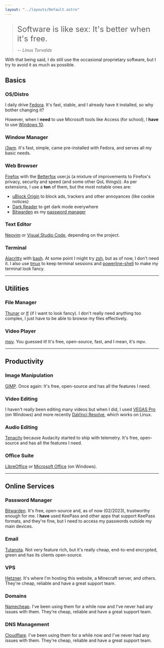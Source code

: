 ```yaml
---
layout: "../layouts/Default.astro"
---
```



> <p style="font-size: 1.6rem; margin-bottom: 0.6rem;">Software is like sex: It's better when it's free.</p>
>
> -- <cite>Linus Torvalds</cite>

With that being said, I do still use the occasional proprietary software, but I try to avoid it as much as possible.

## Basics

### OS/Distro

I daily drive <Logo src="fedora" alt="Fedora logo"/> [Fedora](https://getfedora.org/). It's fast, stable, and I already have it installed, so why bother changing it?

However, when I **need** to use Microsoft tools like Access (for school), I **have** to use <Logo src="windows10" alt="Windows 10 logo"/> [Windows 10](https://www.microsoft.com/en-us/windows/get-windows-10).

### Window Manager

<Logo src="i3wm" alt="i3wm logo" /> [i3wm](https://i3wm.org/). It's fast, simple, came pre-installed with Fedora, and serves all my basic needs.

### Web Browser

<Logo src="firefox" alt="Firefox logo" /> [Firefox](https://www.mozilla.org/en-US/firefox/new/) with the [Betterfox](https://github.com/yokoffing/Betterfox) user.js (a mixture of improvements to Firefox's privacy, security and speed (and some other QoL
things)). As per extensions, I use a **ton** of them, but the most notable ones are:

- <Logo src="ublockorigin" alt="uBlockOrigin logo" /> [uBlock Origin](https://addons.mozilla.org/en-US/firefox/addon/ublock-origin/) to block ads, trackers and other annoyances (like cookie notices)
- <Logo src="darkreader" alt="DarkReader logo" /> [Dark Reader](https://addons.mozilla.org/en-US/firefox/addon/darkreader/) to get dark mode everywhere
- <Logo src="bitwarden" alt="Bitwarden logo" /> [Bitwarden](https://addons.mozilla.org/en-US/firefox/addon/bitwarden-password-manager/) as my [password manager](#password-manager)

### Text Editor

<Logo src="neovim" alt="Neovim logo" /> [Neovim](https://neovim.io/) or <Logo src="vscode" alt="Visual Studio Code logo" /> [Visual Studio Code](https://code.visualstudio.com/), depending on the project.

### Terminal

<Logo src="alacritty" alt="Alacritty logo" /> [Alacritty](https://alacritty.org/) with <Logo src="bash" alt="Bash logo" /> [bash](https://www.gnu.org/software/bash/). At some point I might try <Logo src="zsh" alt="Zsh logo" /> [zsh](https://www.zsh.org/),
but as of now, I don't need it. I also use <Logo src="tmux" alt="Tmux logo" /> [tmux](https://github.com/tmux/tmux/wiki) to keep terminal sessions and [powerline-shell](https://github.com/b-ryan/powerline-shell) to make my terminal look fancy.

---

## Utilities

### File Manager

<Logo src="thunar" alt="Thunar logo" /> [Thunar](https://docs.xfce.org/xfce/thunar/start) or [lf](https://github.com/gokcehan/lf) (if I want to look fancy). I don't really need anything too complex, I just have to be able to browse my files effectively.

### Video Player

<Logo src="mpv" alt="mpv logo" /> [mpv](https://mpv.io/). You guessed it! It's free, open-source, fast, and I mean, it's mpv.

---

## Productivity

### Image Manipulation

<Logo src="gimp" alt="GIMP logo" /> [GIMP](https://www.gimp.org/). Once again: It's free, open-source and has all the features I need.

### Video Editing

I haven't really been editing many videos but when I did, I used <Logo src="vegaspro" alt="VEGAS Pro logo"/> [VEGAS Pro](https://www.vegascreativesoftware.com/en/vegas-pro/) (on Windows) and more recently <Logo src="davinciresolve" alt="Davinci Resolve logo"/> [DaVinci Resolve](https://www.blackmagicdesign.com/products/davinciresolve/), which works on Linux.

### Audio Editing

<Logo src="tenacity" alt="Tenacity logo" /> [Tenacity](https://tenacityaudio.org/) because Audacity started to ship with telemetry. It's free, open-source and has all the features I need.

### Office Suite

<Logo src="libreoffice" alt="Libreoffice logo" /> [LibreOffice](https://www.libreoffice.org/) or <Logo src="microsoftoffice" alt="Microsoft Office logo" /> [Microsoft Office](https://www.office.com/) (on Windows).

---

## Online Services

### Password Manager

<Logo src="bitwarden" alt="Bitwarden logo" /> [Bitwarden](https://bitwarden.com/). It's free, open-source and, as of now (02/2023), trustworthy enough for me. I **have** used KeePass and other apps that support KeePass formats, and they're fine, but I
need to access my passwords outside my main devices.

### Email

<Logo src="tutanota" alt="Tutanota logo" /> [Tutanota](https://tutanota.com/). Not very feature rich, but it's really cheap, end-to-end encrypted, green and has its clients open-source.

### VPS

<Logo src="hetzner" alt="Hetzner logo" /> [Hetzner](https://www.hetzner.com/). It's where I'm hosting this website, a Minecraft server, and others. They're cheap, reliable and have a great support team.

### Domains

<Logo src="namecheap" alt="Namecheap logo" /> [Namecheap](https://www.namecheap.com/). I've been using them for a while now and I've never had any issues with them. They're cheap, reliable and have a great support team.

### DNS Management

<Logo src="cloudflare" alt="Cloudflare logo" /> [Cloudflare](https://www.cloudflare.com/). I've been using them for a while now and I've never had any issues with them. They're cheap, reliable and have a great support team.
